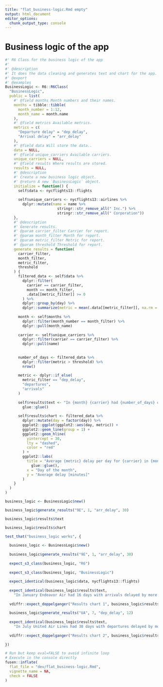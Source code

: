 ```yaml
---
title: "flat_business-logic.Rmd empty"
output: html_document
editor_options: 
  chunk_output_type: console
---
```


# Business logic of the app

```r
#' R6 Class for the business logic of the app
#'
#' @description
#' It does the data cleaning and generates text and chart for the app.
#' @export
#' @examples
BusinessLogic <- R6::R6Class(
  "BusinessLogic",
  public = list(
    #' @field months Month numbers and their names.
    months = tibble::tibble(
      month_number = 1:12,
      month_name = month.name
    ),
    #' @field metrics Available metrics.
    metrics = c(
      "Departure delay" = "dep_delay",
      "Arrival delay" = "arr_delay"
    ),
    #' @field data Will store the data..
    data = NULL,
    #' @field unique_carriers Available carriers.
    unique_carriers = NULL,
    #' @field results Where results are stored.
    results = NULL,
    #' @description
    #' Create a new business logic object.
    #' @return A new `BusinessLogic` object.
    initialize = function() {
      self$data <- nycflights13::flights
      
      self$unique_carriers <- nycflights13::airlines %>%
        dplyr::mutate(name = name %>%
                        stringr::str_remove_all(" Inc.") %>%
                        stringr::str_remove_all(" Corporation"))
    },
    #' @description
    #' Generate results.
    #' @param carrier_filter Carrier for report.
    #' @param month_filter Month for report.
    #' @param metric_filter Metric for report.
    #' @param threshold Threshold for report.
    generate_results = function(
      carrier_filter,
      month_filter,
      metric_filter,
      threshold
    ) {
      filtered_data <- self$data %>%
        dplyr::filter(
          carrier == carrier_filter,
          month == month_filter,
          .data[[metric_filter]] >= 0
        ) %>%
        dplyr::group_by(day) %>%
        dplyr::summarize(metric = mean(.data[[metric_filter]], na.rm = TRUE))
      
      month <- self$months %>%
        dplyr::filter(month_number == month_filter) %>%
        dplyr::pull(month_name)
      
      carrier <- self$unique_carriers %>%
        dplyr::filter(carrier == carrier_filter) %>%
        dplyr::pull(name)
      
      
      number_of_days <- filtered_data %>%
        dplyr::filter(metric > threshold) %>%
        nrow()
      
      metric <- dplyr::if_else(
        metric_filter == "dep_delay",
        "departures",
        "arrivals"
      )
      
      self$results$text <- "In {month} {carrier} had {number_of_days} days with {metric} delayed by more than {threshold} minutes." %>%
        glue::glue()
      
      self$results$chart <- filtered_data %>%
        dplyr::mutate(day = factor(day)) %>%
        ggplot2::ggplot(ggplot2::aes(day, metric)) +
        ggplot2::geom_line(group = 1) +
        ggplot2::geom_hline(
          yintercept = 30,
          lty = "dashed",
          color = "red"
        ) +
        ggplot2::labs(
          title = "Average {metric} delay per day for {carrier} in {month}" %>%
            glue::glue(),
          x = "Day of the month",
          y = "Average delay [minutes]"
        )
    }
  )
)
```

```r
business_logic <- BusinessLogic$new()

business_logic$generate_results("9E", 1, "arr_delay", 30)

business_logic$results$text

business_logic$results$chart
```

```r
test_that("business_logic works", {
  
  business_logic <- BusinessLogic$new()
  
  business_logic$generate_results("9E", 1, "arr_delay", 30)
  
  expect_s3_class(business_logic, "R6")
  
  expect_s3_class(business_logic, "BusinessLogic")
  
  expect_identical(business_logic$data, nycflights13::flights)
  
  expect_identical(business_logic$results$text,
    "In January Endeavor Air had 16 days with arrivals delayed by more than 30 minutes.")
  
  vdiffr::expect_doppelganger("Results chart 1", business_logic$results$chart)
  
  business_logic$generate_results("UA", 7, "dep_delay", 12)
  
  expect_identical(business_logic$results$text,
    "In July United Air Lines had 30 days with departures delayed by more than 12 minutes.")
  
  vdiffr::expect_doppelganger("Results chart 2", business_logic$results$chart)
  
})
```

```r
# Run but keep eval=FALSE to avoid infinite loop
# Execute in the console directly
fusen::inflate(
  flat_file = "dev/flat_business-logic.Rmd",
  vignette_name = NA,
  check = FALSE
)
```
